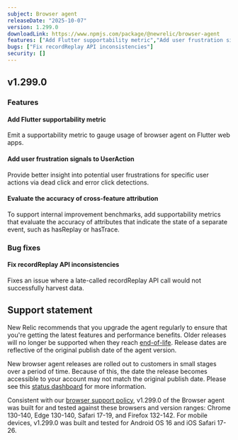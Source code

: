 ```yaml
---
subject: Browser agent
releaseDate: "2025-10-07"
version: 1.299.0
downloadLink: https://www.npmjs.com/package/@newrelic/browser-agent
features: ["Add Flutter supportability metric","Add user frustration signals to UserAction","Evaluate the accuracy of cross-feature attribution"]
bugs: ["Fix recordReplay API inconsistencies"]
security: []
---
```


## v1.299.0

### Features

#### Add Flutter supportability metric
Emit a supportability metric to gauge usage of browser agent on Flutter web apps.

#### Add user frustration signals to UserAction
Provide better insight into potential user frustrations for specific user actions via dead click and error click detections.

#### Evaluate the accuracy of cross-feature attribution
To support internal improvement benchmarks, add supportability metrics that evaluate the accuracy of attributes that indicate the state of a separate event, such as hasReplay or hasTrace.


### Bug fixes

#### Fix recordReplay API inconsistencies
Fixes an issue where a late-called recordReplay API call would not successfully harvest data.

## Support statement

New Relic recommends that you upgrade the agent regularly to ensure that you're getting the latest features and performance benefits. Older releases will no longer be supported when they reach [end-of-life](https://docs.newrelic.com/docs/browser/browser-monitoring/getting-started/browser-agent-eol-policy/). Release dates are reflective of the original publish date of the agent version.

New browser agent releases are rolled out to customers in small stages over a period of time. Because of this, the date the release becomes accessible to your account may not match the original publish date. Please see this [status dashboard](https://newrelic.github.io/newrelic-browser-agent-release/) for more information.

Consistent with our [browser support policy](https://docs.newrelic.com/docs/browser/new-relic-browser/getting-started/compatibility-requirements-browser-monitoring/#browser-types), v1.299.0 of the Browser agent was built for and tested against these browsers and version ranges: Chrome 130-140, Edge 130-140, Safari 17-19, and Firefox 132-142. For mobile devices, v1.299.0 was built and tested for Android OS 16 and iOS Safari 17-26.